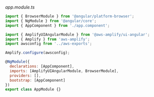 _app.module.ts_

```js
import { BrowserModule } from '@angular/platform-browser';
import { NgModule } from '@angular/core';
import { AppComponent } from './app.component';

import { AmplifyUIAngularModule } from '@aws-amplify/ui-angular';
import { Amplify } from 'aws-amplify';
import awsconfig from '../aws-exports';

Amplify.configure(awsconfig);

@NgModule({
  declarations: [AppComponent],
  imports: [AmplifyUIAngularModule, BrowserModule],
  providers: [],
  bootstrap: [AppComponent]
})
export class AppModule {}
```
